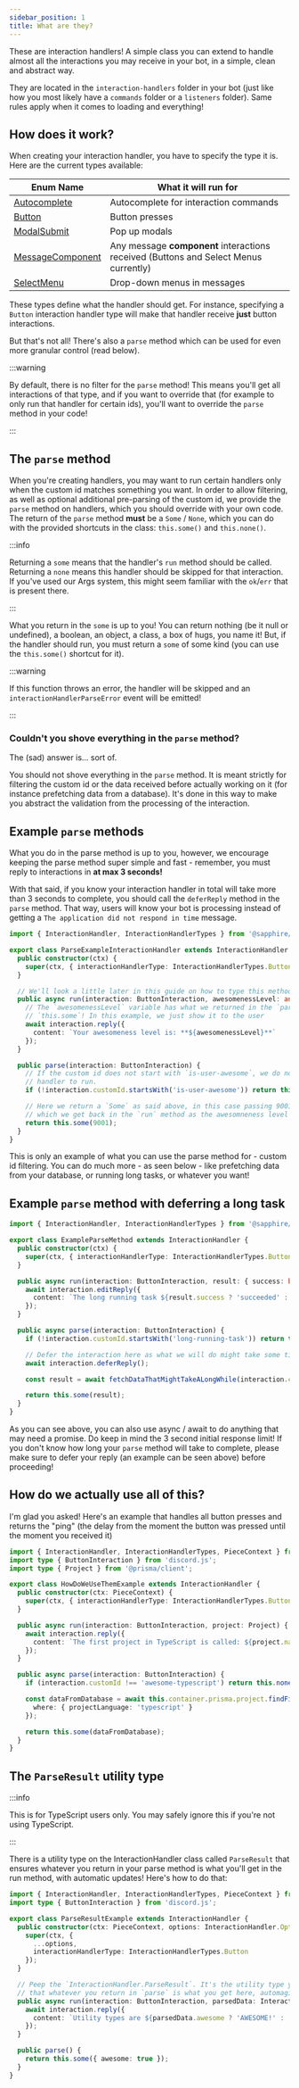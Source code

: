 ```yaml
---
sidebar_position: 1
title: What are they?
---
```


These are interaction handlers! A simple class you can extend to handle almost all the interactions you may receive in
your bot, in a simple, clean and abstract way.

They are located in the `interaction-handlers` folder in your bot (just like how you most likely have a `commands`
folder or a `listeners` folder). Same rules apply when it comes to loading and everything!

## How does it work?

When creating your interaction handler, you have to specify the type it is. Here are the current types available:

| Enum Name          | What it will run for                                                                 |
| ------------------ | ------------------------------------------------------------------------------------ |
| [Autocomplete]     | Autocomplete for interaction commands                                                |
| [Button]           | Button presses                                                                       |
| [ModalSubmit]      | Pop up modals                                                                        |
| [MessageComponent] | Any message **component** interactions received (Buttons and Select Menus currently) |
| [SelectMenu]       | Drop-down menus in messages                                                          |

These types define what the handler should get. For instance, specifying a `Button` interaction handler type will make
that handler receive **just** button interactions.

But that's not all! There's also a `parse` method which can be used for even more granular control (read below).

:::warning

By default, there is no filter for the `parse` method! This means you'll get all interactions of that type, and if you
want to override that (for example to only run that handler for certain ids), you'll want to override the `parse` method
in your code!

:::

## The `parse` method

When you're creating handlers, you may want to run certain handlers only when the custom id matches something you want.
In order to allow filtering, as well as optional additional pre-parsing of the custom id, we provide the `parse` method
on handlers, which you should override with your own code. The return of the `parse` method **must** be a `Some` /
`None`, which you can do with the provided shortcuts in the class: `this.some()` and `this.none()`.

:::info

Returning a `some` means that the handler's `run` method should be called. Returning a `none` means this handler should
be skipped for that interaction. If you've used our Args system, this might seem familiar with the `ok`/`err` that is
present there.

:::

What you return in the `some` is up to you! You can return nothing (be it null or undefined), a boolean, an object, a
class, a box of hugs, you name it! But, if the handler should run, you must return a `some` of some kind (you can use
the `this.some()` shortcut for it).

:::warning

If this function throws an error, the handler will be skipped and an `interactionHandlerParseError` event will be
emitted!

:::

### Couldn't you shove everything in the `parse` method?

The (sad) answer is... sort of.

You should not shove everything in the `parse` method. It is meant strictly for filtering the custom id or the data
received before actually working on it (for instance prefetching data from a database). It's done in this way to make
you abstract the validation from the processing of the interaction.

## Example `parse` methods

What you do in the parse method is up to you, however, we encourage keeping the parse method super simple and fast -
remember, you must reply to interactions in **at max 3 seconds!**

With that said, if you know your interaction handler in total will take more than 3 seconds to complete, you should call
the `deferReply` method in the `parse` method. That way, users will know your bot is processing instead of getting a
`The application did not respond in time` message.

```typescript ts2esm2cjs
import { InteractionHandler, InteractionHandlerTypes } from '@sapphire/framework';

export class ParseExampleInteractionHandler extends InteractionHandler {
  public constructor(ctx) {
    super(ctx, { interactionHandlerType: InteractionHandlerTypes.Button });
  }

  // We'll look a little later in this guide on how to type this method, but for now, we'll type it as any.
  public async run(interaction: ButtonInteraction, awesomenessLevel: any) {
    // The `awesomenessLevel` variable has what we returned in the `parse` method's
    // `this.some`! In this example, we just show it to the user
    await interaction.reply({
      content: `Your awesomeness level is: **${awesomenessLevel}**`
    });
  }

  public parse(interaction: ButtonInteraction) {
    // If the custom id does not start with `is-user-awesome`, we do not want this
    // handler to run.
    if (!interaction.customId.startsWith('is-user-awesome')) return this.none();

    // Here we return a `Some` as said above, in this case passing 9001 to it
    // which we get back in the `run` method as the awesomneness level
    return this.some(9001);
  }
}
```

This is only an example of what you can use the parse method for - custom id filtering. You can do much more - as seen
below - like prefetching data from your database, or running long tasks, or whatever you want!

## Example `parse` method with deferring a long task

```typescript ts2esm2cjs
import { InteractionHandler, InteractionHandlerTypes } from '@sapphire/framework';

export class ExampleParseMethod extends InteractionHandler {
  public constructor(ctx) {
    super(ctx, { interactionHandlerType: InteractionHandlerTypes.Button });
  }

  public async run(interaction: ButtonInteraction, result: { success: boolean }) {
    await interaction.editReply({
      content: `The long running task ${result.success ? 'succeeded' : 'failed'}!`
    });
  }

  public async parse(interaction: ButtonInteraction) {
    if (!interaction.customId.startsWith('long-running-task')) return this.none();

    // Defer the interaction here as what we will do might take some time
    await interaction.deferReply();

    const result = await fetchDataThatMightTakeALongWhile(interaction.customId);

    return this.some(result);
  }
}
```

As you can see above, you can also use async / await to do anything that may need a promise. Do keep in mind the 3
second initial response limit! If you don't know how long your `parse` method will take to complete, please make sure to
defer your reply (an example can be seen above) before proceeding!

## How do we actually use all of this?

I'm glad you asked! Here's an example that handles all button presses and returns the "ping" (the delay from the moment
the button was pressed until the moment you received it)

```typescript ts2esm2cjs
import { InteractionHandler, InteractionHandlerTypes, PieceContext } from '@sapphire/framework';
import type { ButtonInteraction } from 'discord.js';
import type { Project } from '@prisma/client';

export class HowDoWeUseThemExample extends InteractionHandler {
  public constructor(ctx: PieceContext) {
    super(ctx, { interactionHandlerType: InteractionHandlerTypes.Button });
  }

  public async run(interaction: ButtonInteraction, project: Project) {
    await interaction.reply({
      content: `The first project in TypeScript is called: ${project.name}`
    });
  }

  public async parse(interaction: ButtonInteraction) {
    if (interaction.customId !== 'awesome-typescript') return this.none();

    const dataFromDatabase = await this.container.prisma.project.findFirst({
      where: { projectLanguage: 'typescript' }
    });

    return this.some(dataFromDatabase);
  }
}
```

## The `ParseResult` utility type

:::info

This is for TypeScript users only. You may safely ignore this if you're not using TypeScript.

:::

There is a utility type on the InteractionHandler class called `ParseResult` that ensures whatever you return in your
parse method is what you'll get in the run method, with automatic updates! Here's how to do that:

```typescript ts2esm2cjs
import { InteractionHandler, InteractionHandlerTypes, PieceContext } from '@sapphire/framework';
import type { ButtonInteraction } from 'discord.js';

export class ParseResultExample extends InteractionHandler {
  public constructor(ctx: PieceContext, options: InteractionHandler.Options) {
    super(ctx, {
      ...options,
      interactionHandlerType: InteractionHandlerTypes.Button
    });
  }

  // Peep the `InteractionHandler.ParseResult`. It's the utility type you can use to ensure
  // that whatever you return in `parse` is what you get here, automagically! (works with Promises too!)
  public async run(interaction: ButtonInteraction, parsedData: InteractionHandler.ParseResult<this>): void {
    await interaction.reply({
      content: `Utility types are ${parsedData.awesome ? 'AWESOME!' : 'still awesome'}`
    });
  }

  public parse() {
    return this.some({ awesome: true });
  }
}
```

[autocomplete]: ./autocomplete
[button]: ./buttons
[modalsubmit]: ./modals
[messagecomponent]: ./message-components
[selectmenu]: ./select-menus
